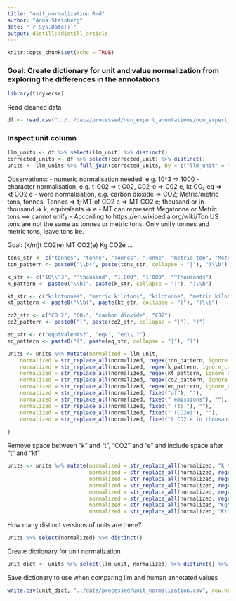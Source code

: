 ```yaml
---
title: "unit_normalization.Rmd"
author: "Anna Steinberg"
date: "`r Sys.Date()`"
output: distill::distill_article
---
```


```r
knitr::opts_chunk$set(echo = TRUE)
```

### Goal: Create dictionary for unit and value normalization from exploring the differences in the annotations

```r
library(tidyverse)
```

Read cleaned data
```r
df <- read.csv("../../data/processed/non_expert_annotations/non_expert_annotations_cleaned.csv")
```

### Inspect unit column

```r
llm_units <- df %>% select(llm_unit) %>% distinct()
corrected_units <- df %>% select(corrected_unit) %>% distinct()
units <- llm_units %>% full_join(corrected_units, by = c("llm_unit" = "corrected_unit"))
```

Observations:
- numeric normalisation needed: e.g. 10^3 => 1000
- character normalisation, e.g. t-C02 => t C02, C02-e => C02 e, kt CO₂ eq => kt CO2 e
- word normalisation, e.g. carbon dioxide => CO2; Metric/metric tons, tonnes, Tonnes => t; MT of CO2 e => MT CO2 e; thousand or in thousand => k, equivalents => e
- MT can represent Megatonne or Metric tons ==> cannot unify
- Aссording to https://en.wikipedia.org/wiki/Ton US tons are not the same as tonnes or metric tons. Only unify tonnes and metric tons, leave tons be.

Goal:
(k/m)t CO2(e)
MT CO2(e)
Kg CO2e
...


```r
tons_str <- c("tonnes", "tonne", "Tonnes", "Tonne", "metric ton", "Metric ton", "Metric tons", "metric tons", "metric tonnes", "Metric tonnes", "metric t")
ton_pattern <- paste0("\\b(", paste(tons_str, collapse = "|"), ")\\b")

k_str <- c("10\\^3", "^thousand", "1,000", "1’000", "^Thousands")
k_pattern <- paste0("\\b(", paste(k_str, collapse = "|"), ")\\b")

kt_str <- c("kilotonnes", "metric kilotons", "kilotonne", "metric kiloton")
kt_pattern <- paste0("\\b(", paste(kt_str, collapse = "|"), ")\\b")

co2_str <- c("CO 2", "CO₂", "carbon dioxide", "C02")
co2_pattern <- paste0("(", paste(co2_str, collapse = "|"), ")")

eq_str <- c("equivalents?", "eqv", "eq\\.?")
eq_pattern <- paste0("(", paste(eq_str, collapse = "|"), ")")

units <- units %>% mutate(normalized = llm_unit,
    normalized = str_replace_all(normalized, regex(ton_pattern, ignore_case = TRUE), "t"),
    normalized = str_replace_all(normalized, regex(k_pattern, ignore_case = TRUE), "k"),
    normalized = str_replace_all(normalized, regex(kt_pattern, ignore_case = TRUE), "kt"),
    normalized = str_replace_all(normalized, regex(co2_pattern, ignore_case = TRUE), "CO2"),
    normalized = str_replace_all(normalized, regex(eq_pattern, ignore_case = TRUE), "e"),
    normalized = str_replace_all(normalized, fixed("of"), ""), 
    normalized = str_replace_all(normalized, fixed(" emissions"), ""),
    normalized = str_replace_all(normalized, fixed(" (t) "), ""),
    normalized = str_replace_all(normalized, fixed(" (CO2e)"), ""),
    normalized = str_replace_all(normalized, fixed("t CO2 e in thousands"), "kt CO2e"),
    
)


```

Remove space between "k" and "t", "CO2" and "e" and include space after "t" and "kt"
```r

units <- units %>% mutate(normalized = str_replace_all(normalized, "k t", "kt"),
                          normalized = str_replace_all(normalized, regex("(CO2 e|CO2-e)"), "CO2e"),
                          normalized = str_replace_all(normalized, regex("(-CO2|  CO2)"), " CO2"),
                          normalized = str_replace_all(normalized, regex("ktCO2e", ignore_case = TRUE), "kt CO2e"),
                          normalized = str_replace_all(normalized, regex("(MTCO2e|MT  CO2e)"), "MT CO2e"),
                          normalized = str_replace_all(normalized, regex("(tCO2e|t  CO2e)"), "t CO2e"),
                          normalized = str_replace_all(normalized, "Kg", "kg"),
                          normalized = str_replace_all(normalized, "Kt", "kt"))


```

How many distinct versions of units are there?

```r
units %>% select(normalized) %>% distinct()
```

Create dictionary for unit normalization
```r
unit_dict <- units %>% select(llm_unit, normalized) %>% distinct() %>% rename(unit = llm_unit, normalized_unit = normalized)
```

Save dictionary to use when comparing llm and human annotated values
```r
write.csv(unit_dict, "../data/processed/unit_normalization.csv", row.names = FALSE)
```

